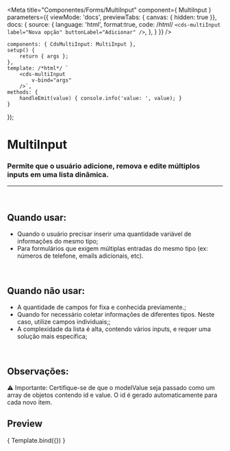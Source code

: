 
<Meta
	title="Componentes/Forms/MultiInput"
	component={ MultiInput }
	parameters={{
		viewMode: 'docs',
		previewTabs: { canvas: { hidden: true }},
		docs: {
			source: {
				language: 'html',
				format:true,
				code: /*html*/ 
`<cds-multiInput
	label="Nova opção"
	buttonLabel="Adicionar"
/>`,
			},
		}
	}}
/>

	components: { CdsMultiInput: MultiInput },
	setup() {
		return { args };
	},
	template: /*html*/ `
		<cds-multiInput
			v-bind="args"
		/>`,
	methods: {
		handleEmit(value) { console.info('value: ', value); }
	}
});


# MultiInput

### Permite que o usuário adicione, remova e edite múltiplos inputs em uma lista dinâmica.
---
<br />

## Quando usar:
- Quando o usuário precisar inserir uma quantidade variável de informações do mesmo tipo;
- Para formulários que exigem múltiplas entradas do mesmo tipo (ex: números de telefone, emails adicionais, etc).

<br />

## Quando não usar:
- A quantidade de campos for fixa e conhecida previamente.;
- Quando for necessário coletar informações de diferentes tipos. Neste caso, utilize campos individuais;;
- A complexidade da lista é alta, contendo vários inputs, e requer uma solução mais específica;

<br />

## Observações:
⚠️ Importante: Certifique-se de que o modelValue seja passado como um array de objetos contendo id e value. O id é gerado automaticamente para cada novo item.

## Preview

<Canvas>
	<Story
		name="MultiInput"
		args={{
            label: 'Nova opção',
			buttonLabel: 'Adicionar',
		}}
	>
		{ Template.bind({}) }
	</Story>
</Canvas>

<ArgsTable story="MultiInput" />

